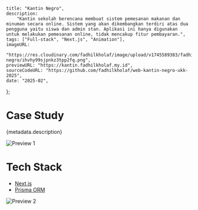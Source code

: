     title: "Kantin Negro",
    description:
        "Kantin sekolah berencana membuat sistem pemesanan makanan dan minuman secara online. Sistem yang akan dikembangkan terdiri atas dua pengguna yaitu siswa dan admin stan. Aplikasi ini hanya digunakan untuk melakukan pemesanan online, tidak mencakup fitur pembayaran.",
    tags: ["Full-stack", "Next.js", "Animation"],
    imageURL:
        "https://res.cloudinary.com/fadhilkholaf/image/upload/v1745589383/fadhilkholaf.my.id/projects/mini/kantin-negro/ihvhy99sjpnkz3tpp2fq.png",
    previewURL: "https://kantin.fadhilkholaf.my.id",
    sourceCodeURL: "https://github.com/fadhilkholaf/web-kantin-negro-ukk-2025",
    date: "2025-02",
};

# Case Study

{metadata.description}

![Preview 1](https://res.cloudinary.com/fadhilkholaf/image/upload/v1745589385/fadhilkholaf.my.id/projects/mini/kantin-negro/wa5iiixod3fqudpyjlne.png)

# Tech Stack

- [Next.js](https://nextjs.org)
- [Prisma ORM](https://www.prisma.io)

![Preview 2](https://res.cloudinary.com/fadhilkholaf/image/upload/v1745589382/fadhilkholaf.my.id/projects/mini/kantin-negro/hkkv5iryvaj5sfbqcud7.png)
